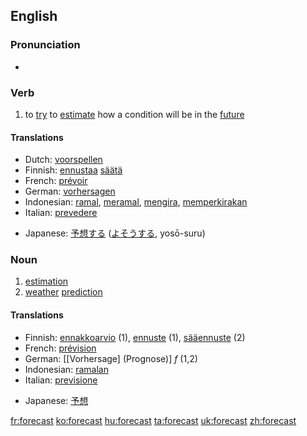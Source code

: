 ==English==

===Pronunciation===
*{{IPA|/'foɻkɑst/}}

===Verb===
{{en-verb|forecasts|forecasting|forecast}}

# to [[try]] to [[estimate]] how a condition will be in the [[future]]

====Translations====
{{top}}
*Dutch: [[voorspellen]]
*Finnish: [[ennustaa]] [[sää]]tä
*French: [[prévoir]]
*German: [[vorhersagen]]
*Indonesian: [[ramal]], [[ramal|meramal]], [[kira|mengira]], [[kira|memperkirakan]]
*Italian: [[prevedere]]
{{mid}}
*Japanese: [[予想]]する ([[よそう]]する, yosō-suru)
{{bottom}}

===Noun===
{{en-noun}}

# [[estimation]]
# [[weather]] [[prediction]]

====Translations====
{{rfc-trans}}
{{top}}
*Finnish: [[ennakkoarvio]] (1), [[ennuste]] (1), [[sääennuste]] (2)
*French: [[prévision]]
*German: [[Vorhersage] (Prognose)] ''f'' (1,2)
*Indonesian: [[ramal|ramalan]]
*Italian: [[previsione]]
{{mid}}
*Japanese: [[予想]]
{{bottom}}

[[fr:forecast]]
[[ko:forecast]]
[[hu:forecast]]
[[ta:forecast]]
[[uk:forecast]]
[[zh:forecast]]